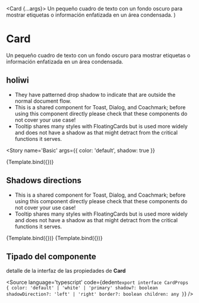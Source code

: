 

<Meta title='Atoms/Card' component={Card} />

  <Card {...args}>
    Un pequeño cuadro de texto con un fondo oscuro para mostrar etiquetas o
    información enfatizada en un área condensada.
  </Card>
)

# Card

Un pequeño cuadro de texto con un fondo oscuro para mostrar etiquetas o información enfatizada en un área condensada.

## **holiwi**

- They have patterned drop shadow to indicate that are outside the normal document flow.
- This is a shared component for Toast, Dialog, and Coachmark; before using this component directly please check that these components do not cover your use case!
- Tooltip shares many styles with FloatingCards but is used more widely and does not have a shadow as that might detract from the critical functions it serves.

<Story
  name='Basic'
  args={{
    color: 'default',
    shadow: true
  }}
>
  {Template.bind({})}
</Story>

## **Shadows directions**

- This is a shared component for Toast, Dialog, and Coachmark; before using this component directly please check that these components do not cover your use case!
- Tooltip shares many styles with FloatingCards but is used more widely and does not have a shadow as that might detract from the critical functions it serves.

<Canvas>
  <Story
    name='Primary'
    args={{
      color: 'default',
      shadow: true
    }}
  >
    {Template.bind({})}
  </Story>
  <Story
    name='Danger'
    args={{
      color: 'default',
      shadow: true,
      shadowDirection: ShadowDirection.RIGHT
    }}
  >
    {Template.bind({})}
  </Story>
</Canvas>

## Tipado del componente

detalle de la interfaz de las propiedades de **Card**

<Source
  language='typescript'
  code={dedent`
    export interface CardProps {
      color: 'default' | 'white' | 'primary'
      shadow?: boolean
      shadowDirection?: 'left' | 'right'
      border?: boolean
      children: any
    }
  `}
/>
